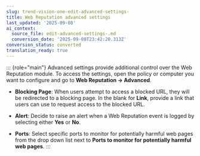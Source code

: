 ```yaml
---
slug: trend-vision-one-edit-advanced-settings-
title: Web Reputation advanced settings
last_updated: '2025-09-08'
ai_context:
  source_file: edit-advanced-settings-.md
  conversion_date: '2025-09-08T23:42:20.313Z'
conversion_status: converted
translation_ready: true
---
```


::: {role="main"}
Advanced settings provide additional control over the Web Reputation module. To access the settings, open the policy or computer you want to configure and go to **Web Reputation → Advanced**.

- **Blocking Page**: When users attempt to access a blocked URL, they will be redirected to a blocking page. In the blank for **Link**, provide a link that users can use to request access to the blocked URL.

- **Alert**: Decide to raise an alert when a Web Reputation event is logged by selecting either **Yes** or **No**.

- **Ports**: Select specific ports to monitor for potentially harmful web pages from the drop down list next to **Ports to monitor for potentially harmful web pages**.
:::
